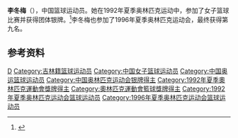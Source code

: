 {{Infobox sportsperson
| name           = 李冬梅
|show-medals=yes
|medaltemplates={{MedalSport | 女子[[篮球|篮球]]}}
{{MedalCountry | {{CHN}} }}
{{MedalCompetition|[[奥林匹克运动会|奥林匹克运动会]]}}
{{MedalSilver | [[1992年夏季奥林匹克运动会|1992年 巴塞罗那]] |[[1992年夏季奥林匹克运动会篮球比赛|女子篮球]]}}
}}

'''李冬梅'''（{{bd|1969年|11月6日|}}），中国篮球运动员。她在1992年夏季奥林匹克运动中，参加了女子篮球比赛并获得团体银牌。<ref name=sref>{{cite web|url=http://www.sports-reference.com/olympics/athletes/li/li-dongmei-1.html|accessdate=23 May 2012|title=Li Dongmei|archive-url=https://web.archive.org/web/20110923030545/http://www.sports-reference.com/olympics/athletes/li/li-dongmei-1.html|archive-date=2011-09-23|dead-url=yes}}</ref>李冬梅也参加了1996年夏季奥林匹克运动会，最终获得第九名。

==参考资料==
{{Reflist}}

{{1990年女篮世锦赛中国队阵容}}
{{1992年夏季奥运会中国女子篮球阵容}}
{{1994年女篮世锦赛中国队阵容}}
{{1996年夏季奥运会中国女子篮球阵容}}

{{Authority control}}
{{DEFAULTSORT:Li Dongmei}}
[[Category:李姓|D]]
[[Category:吉林籍篮球运动员|Category:吉林籍篮球运动员]]
[[Category:中国女子篮球运动员|Category:中国女子篮球运动员]]
[[Category:中国奥运篮球运动员|Category:中国奥运篮球运动员]]
[[Category:中国奥林匹克运动会银牌得主|Category:中国奥林匹克运动会银牌得主]]
[[Category:1992年夏季奧林匹克運動會獎牌得主|Category:1992年夏季奧林匹克運動會獎牌得主]]
[[Category:奧林匹克運動會籃球獎牌得主|Category:奧林匹克運動會籃球獎牌得主]]
[[Category:1992年夏季奥林匹克运动会篮球运动员|Category:1992年夏季奥林匹克运动会篮球运动员]]
[[Category:1996年夏季奥林匹克运动会篮球运动员|Category:1996年夏季奥林匹克运动会篮球运动员]]